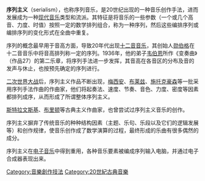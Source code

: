 '''序列主义'''（serialism），也称序列音乐，是20世纪出现的一种音乐创作手法，进而发展成为一种[[现代音乐|现代音乐]]类型和流派。其特征是将音乐的一些参数（一个或几个高音、力度、时值）按照一定的数学排列组合，称为一种序列，然后这些编排序列或编排序列的变化形式在全曲中重复。

序列的概念最早用于音高方面，导致20年代出现[[十二音音乐|十二音音乐]]，其创始人[[阿诺德·勋伯格|勋伯格]]在十二音音乐中将音高排列称一定的序列。1936年，他的弟子[[安东·冯·韦伯恩|韦伯恩]]所作《变奏曲》（作品27）的第二乐章，将序列手法进一步发挥，其音高在各音区的分布及音的发声与休止，也按预先确定的序列进行。

[[二次世界大战|二次世界大战]]后，序列主义作品不断出现，[[梅西安|梅西安]]、[[皮埃尔·布莱兹|布莱兹]]、[[施托克豪森|施托克豪森]]等一批采用序列手法作曲的作曲家，他们将起奏法、速度、节奏、音色、力度、密度等因素都排列成序，从而形成了所谓整体序列主义。

[[斯特拉文斯基|斯特拉文斯基]]、[[布里顿|布里顿]]等古典主义作曲家，也曾尝试过序列主义音乐的创作。

序列主义摒弃了传统音乐的种种结构因素（主题、乐句、乐段以及它们的逻辑发展等）和创作规律，使音乐创作成了数学演算的过程，最终形成的乐曲有很多偶然的成分。

序列主义在[[电子音乐|电子音乐]]中得到重用，各种音乐要素被编成序列输入电脑，并通过电子合成器表现出来。

{{前衛運動}}
{{古典音乐}}
{{Authority control}}
[[Category:音樂創作技法|Category:音樂創作技法]]
[[Category:20世紀古典音樂|Category:20世紀古典音樂]]
